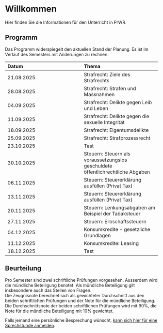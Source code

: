 # Willkommen {.unnumbered}

Hier finden Sie die Informationen für den Unterricht in PrWR.

## Programm

Das Programm widerspiegelt den aktuellen Stand der Planung. Es ist im
Verlauf des Semesters mit Änderungen zu rechnen.

| Datum | Thema |
| :--- | :--- |
| 21.08.2025 | Strafrecht: Ziele des Strafrechts |
| 28.08.2025 | Strafrecht: Strafen und Massnahmen |
| 04.09.2025 | Strafrecht: Delikte gegen Leib und Leben |
| 11.09.2025 | Strafrecht: Delikte gegen die sexuelle Integrität |
| 18.09.2025 | Strafrecht: Eigentumsdelikte |
| 25.09.2025 | Strafrecht: Strafprozessrecht |
| 23.10.2025 | Test |
| 30.10.2025 | Steuern: Steuern als voraussetzungslos geschuldete öffentlichrechtliche Abgaben |
| 06.11.2025 | Steuern: Steuererklärung ausfüllen (Privat Tax) |
| 13.11.2025 | Steuern: Steuererklärung ausfüllen (Privat Tax) |
| 20.11.2025 | Steuern: Lenkungsabgaben am Beispiel der Tabaksteuer |
| 27.11.2025 | Steuern: Erbschaftssteuern |
| 04.12.2025 | Konsumkredite - gesetzliche Grundlagen |
| 11.12.2025 | Konsumkredite: Leasing |
| 18.12.2025 | Test |


## Beurteilung

Pro Semester sind zwei schriftliche Prüfungen vorgesehen. Ausserdem wird
die mündliche Beteiligung benotet. Als mündliche Beteiligung gilt
insbesondere auch das Stellen von Fragen.  
Die
Zeugnisnote berechnet sich als gewichteter Durchschnitt aus den beiden
schriftlichen Prüfungen und der Note für die mündliche Beteiligung. Die
Durchschnittsnote der beiden schriftlichen Prüfungen wird mit 90%, die
Note für die mündliche Beteiligung mit 10% gewichtet.


Falls jemand eine persönliche Besprechung wünscht, 
<a href="https://calendar.app.google/XdTippvkrbHJct3Y9" target="_blank">
kann sich hier für eine Sprechstunde anmelden</a>.